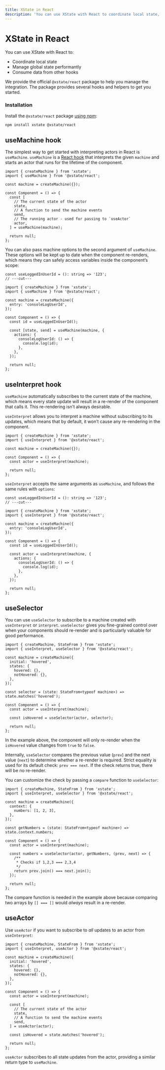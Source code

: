 ```yaml
---
title: XState in React
description: 'You can use XState with React to coordinate local state, manage global state performantly, and consume data from other hooks.'
---
```


# XState in React

<!-- deps: ["running-machines-intro", "intro-to-state-api"] -->

You can use XState with React to:

- Coordinate local state
- Manage global state performantly
- Consume data from other hooks

We provide the official `@xstate/react` package to help you manage the integration. The package provides several hooks and helpers to get you started.

### Installation

Install the `@xstate/react` package [using npm](https://developer.mozilla.org/en-US/docs/Learn/Tools_and_testing/Understanding_client-side_tools/Command_line#adding_powerups):

```bash
npm install xstate @xstate/react
```

## useMachine hook

<!-- deps: ["xstate-react","running-machines-intro","intro-to-state-api"] -->

The simplest way to get started with interpreting actors in React is `useMachine`. `useMachine` is a [React hook](https://reactjs.org/hooks) that interprets the given `machine` and starts an actor that runs for the lifetime of the component.

```tsx twoslash
import { createMachine } from 'xstate';
import { useMachine } from '@xstate/react';

const machine = createMachine({});

const Component = () => {
  const [
    // The current state of the actor
    state,
    // A function to send the machine events
    send,
    // The running actor - used for passing to `useActor`
    actor,
  ] = useMachine(machine);

  return null;
};
```

You can also pass machine options to the second argument of `useMachine`. These options will be kept up to date when the component re-renders, which means they can safely access variables inside the component’s scope:

```tsx twoslash
const useLoggedInUserId = (): string => '123';
// ---cut---

import { createMachine } from 'xstate';
import { useMachine } from '@xstate/react';

const machine = createMachine({
  entry: 'consoleLogUserId',
});

const Component = () => {
  const id = useLoggedInUserId();

  const [state, send] = useMachine(machine, {
    actions: {
      consoleLogUserId: () => {
        console.log(id);
      },
    },
  });

  return null;
};
```

## useInterpret hook

<!-- deps: ["xstate-react", "use-machine"] -->

`useMachine` automatically subscribes to the current state of the machine, which means every state update will result in a re-render of the component that calls it. This re-rendering isn’t always desirable.

`useInterpret` allows you to interpret a machine without subscribing to its updates, which means that by default, it won’t cause any re-rendering in the component.

```tsx twoslash
import { createMachine } from 'xstate';
import { useInterpret } from '@xstate/react';

const machine = createMachine({});

const Component = () => {
  const actor = useInterpret(machine);

  return null;
};
```

`useInterpret` accepts the same arguments as `useMachine`, and follows the same rules with `options`:

```tsx twoslash
const useLoggedInUserId = (): string => '123';
// ---cut---

import { createMachine } from 'xstate';
import { useInterpret } from '@xstate/react';

const machine = createMachine({
  entry: 'consoleLogUserId',
});

const Component = () => {
  const id = useLoggedInUserId();

  const actor = useInterpret(machine, {
    actions: {
      consoleLogUserId: () => {
        console.log(id);
      },
    },
  });

  return null;
};
```

## useSelector

<!-- deps: ["use-interpret", "intro-to-state-api"] -->

You can use `useSelector` to subscribe to a machine created with `useInterpret` or `interpret`. `useSelector` gives you fine-grained control over when your components should re-render and is particularly valuable for good performance.

```tsx twoslash
import { createMachine, StateFrom } from 'xstate';
import { useInterpret, useSelector } from '@xstate/react';

const machine = createMachine({
  initial: 'hovered',
  states: {
    hovered: {},
    notHovered: {},
  },
});

const selector = (state: StateFrom<typeof machine>) => state.matches('hovered');

const Component = () => {
  const actor = useInterpret(machine);

  const isHovered = useSelector(actor, selector);

  return null;
};
```

In the example above, the component will only re-render when the `isHovered` value changes from `true` to `false`.

Internally, `useSelector` compares the previous value (`prev`) and the next value (`next`) to determine whether a re-render is required. Strict equality is used for its default check: `prev === next`. If the check returns true, there will be no re-render.

You can customize the check by passing a `compare` function to `useSelector`:

```tsx twoslash
import { createMachine, StateFrom } from 'xstate';
import { useInterpret, useSelector } from '@xstate/react';

const machine = createMachine({
  context: {
    numbers: [1, 2, 3],
  },
});

const getNumbers = (state: StateFrom<typeof machine>) => state.context.numbers;

const Component = () => {
  const actor = useInterpret(machine);

  const numbers = useSelector(actor, getNumbers, (prev, next) => {
    /**
     * Checks if 1,2,3 === 2,3,4
     */
    return prev.join() === next.join();
  });

  return null;
};
```

The compare function is needed in the example above because comparing two arrays by `[] === []` would _always_ result in a re-render.

## useActor

<!-- deps: ["xstate-react", "use-selector"] -->

Use `useActor` if you want to subscribe to _all_ updates to an actor from `useInterpret`:

```tsx twoslash
import { createMachine, StateFrom } from 'xstate';
import { useInterpret, useActor } from '@xstate/react';

const machine = createMachine({
  initial: 'hovered',
  states: {
    hovered: {},
    notHovered: {},
  },
});

const Component = () => {
  const actor = useInterpret(machine);

  const [
    // The current state of the actor
    state,
    // A function to send the machine events
    send,
  ] = useActor(actor);

  const isHovered = state.matches('hovered');

  return null;
};
```

`useActor` subscribes to all state updates from the actor, providing a similar return type to `useMachine`.
